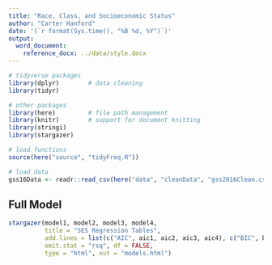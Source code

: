 ```yaml
---
title: "Race, Class, and Socioeconomic Status"
author: "Carter Hanford"
date: '(`r format(Sys.time(), "%B %d, %Y")`)'
output: 
  word_document:
    reference_docx: ../data/style.docx
---
```


```r
# tidyverse packages
library(dplyr)        # data cleaning
library(tidyr)

# other packages
library(here)         # file path management
library(knitr)        # support for document knitting
library(stringi)
library(stargazer)

# load functions
source(here("source", "tidyFreq.R"))

# load data
gss16Data <- readr::read_csv(here("data", "cleanData", "gss2016Clean.csv"))
```

## Full Model

```r
stargazer(model1, model2, model3, model4, 
          title = "SES Regression Tables",
          add.lines = list(c("AIC", aic1, aic2, aic3, aic4), c("BIC", bic1, bic2, bic3, bic4)),
          omit.stat = "rsq", df = FALSE,
          type = "html", out = "models.html")
```

